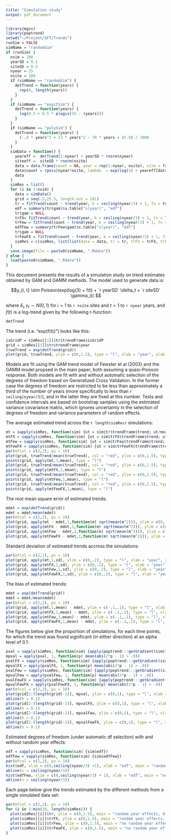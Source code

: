```yaml
---
title: "Simulation study"
output: pdf_document
---
```



```r
library(mgcv)
library(poptrend)
setwd("~/Projekt/SFT/Trends")
runSim = FALSE
simName = "randomSim"
if (runSim) {
  nsim = 100
  yearSD = 0.1
  siteSD = 0.3
  nyear = 25
  nsite = 100
  if (simName == "randomSim") {
    detTrend = function(years) {
      rep(0, length(years))
    }
  }
  if (simName == "expitSim") {
    detTrend = function(years) {
      log(0.5 + 0.5 * plogis(15 - (years)))
    }
  }
  if (simName == "polySim") {
    detTrend = function(years) {
      (-.9 * years^3 + 23 * years^2 - 70 * years + 47.9) / 3000
    }
  }
  simData = function() {
    yeareff =  detTrend(1:nyear) + yearSD * rnorm(nyear)
    siteeff =  siteSD * rnorm(nsite)
    data = data.frame(count = NA, year = rep(1:nyear, nsite), site = factor(rep(paste0("site", 1:nsite), each = nyear)))
    data$count = rpois(nyear*nsite, lambda  = exp(log(3) + yeareff[data$year] + siteeff[rep( 1:nsite, each = nyear)]))
    data
  }
  simRes = list()
  for (i in 1:nsim) {
    data = simData()
    grid = seq(.5,25.5, length.out = 101)
    tr = fitTrend(count ~ trend(year, k = ceiling(nyear/3) + 1, fx = FALSE, tempRE = TRUE) + site, data = data, nGrid = c(101,.5,25.5), gamModel = TRUE)
    edf = summary(tr$gam)$s.table["s(year)", "edf"]
    tr$gam = NULL
    trFX= fitTrend(count ~ trend(year, k = ceiling(nyear/3) + 1, fx = TRUE, tempRE = TRUE) + site, data = data, nGrid = c(101,.5,25.5), gamModel = FALSE)
    trFew = fitTrend(count ~ trend(year, k = ceiling(nyear/3) + 1, fx = FALSE, tempRE = FALSE) + site, data = data, nGrid = c(101,.5,25.5), gamModel = TRUE)
    edfFew = summary(trFew$gam)$s.table["s(year)", "edf"]
    tr$gam = NULL
    trFewFX = fitTrend(count ~ trend(year, k = ceiling(nyear/3) + 1, fx = TRUE, tempRE = FALSE) + site, data = data, nGrid = c(101,.5,25.5),gamModel = FALSE)
    simRes = c(simRes, list(list(data = data, tr = tr, trFX = trFX, trFew = trFew, trFewFX = trFewFX, edf = edf, edfFew = edfFew)))
  }
  save.image(file = paste0(simName, ".Rdata"))
} else {
  load(paste0(simName, ".Rdata"))
}
```



This document presents the results of a simulation study on trend estimates obtained by GAM and GAMM methods. 
The model used to generate data is:

$$y_{i, t} \sim Poisson(exp(log(3) + f(t) + `r yearSD` \delta_t + `r siteSD` \gamma_i)) $$

where $\delta_i, \gamma_t \sim N(0, 1)$ for $i = 1$ to `r nsite` sites and $t = 1$ to `r nyear` years, and $f(t)$ is a log-trend given by the following r-function:
```r
detTrend
```

The trend (i.e. "exp(f(t))") looks like this:

```r
isGridP = simRes[[1]]$tr$trendFrame$isGridP
grid = simRes[[1]]$tr$trendFrame$year
trueTrend = exp(detTrend(grid))
plot(grid, trueTrend, ylim = c(0,1.5), type = "l", xlab = "year", ylab = "trend",lwd = 2)
```

Models are fit using the GAM trend model of Fewster et al (2003) and the GAMM model propsed in the main paper, both assuming a quasi-Poisson response. Both models are fit with and without automatic selection of the degrees of freedom based on Generalized Cross Validation. 
In the former case the degrees of freedom are restricted to be less than approximately a third of the number of years (more specifically to less than `r ceiling(nyear/3)`), and in the latter they are fixed at this number. 
Tests and confidence intervals are based on bootstrap samples using the estimated variance covariance matrix, which ignores uncertainty in the selection of degrees of freedom and variance parameters of random effects.

The average estimated trend across the `r length(simRes)` simulations:

```r
mt = sapply(simRes, function(sim) {ut = sim$tr$trendFrame$trend; ut/mean(ut)})
mtFX = sapply(simRes, function(sim) {ut = sim$trFX$trendFrame$trend; ut/mean(ut)})
mtFew = sapply(simRes, function(sim) {ut = sim$trFew$trendFrame$trend; ut/mean(ut)})
mtFewFX = sapply(simRes, function(sim) {ut = sim$trFewFX$trendFrame$trend; ut/mean(ut)})
par(mfcol = c(2,2), ps = 10)
plot(grid, trueTrend/mean(trueTrend), col = "red", ylim = c(0,1.5), type = "l", xlab = "year", ylab = "mean estimated trend", main = "random year effects, df-selection")
points(grid, apply(mt,1,mean), type = "l")
plot(grid, trueTrend/mean(trueTrend), col = "red", ylim = c(0,1.5), type = "l", xlab = "year", ylab = "mean estimated trend", main = "random year effects, no df-selection")
points(grid, apply(mtFX,1,mean), type = "l")
plot(grid, trueTrend/mean(trueTrend), col = "red", ylim = c(0,1.5), type = "l", xlab = "year", ylab = "mean estimated trend", main = "no random year effects, df-selection")
points(grid, apply(mtFew,1,mean), type = "l")
plot(grid, trueTrend/mean(trueTrend), col = "red", ylim = c(0,1.5), type = "l", xlab = "year", ylab = "mean estimated trend", main = "no random year effects, no df-selection")
points(grid, apply(mtFewFX,1,mean), type = "l")
```

The root mean square error of estimated trends:

```r
mdet = exp(detTrend(grid))
mdet = mdet/mean(mdet)
par(mfcol = c(2,2), ps = 10)
plot(grid, apply(mt - mdet,1,function(m) sqrt(mean(m^2))), ylim = c(0,.2), type = "l", xlab = "year", ylab = "rmse", main = "random year effects, df-selection")
plot(grid, apply(mtFX - mdet,1,function(m) sqrt(mean(m^2))), ylim = c(0,.2), type = "l", xlab = "year", ylab = "rmse", main = "random year effects, no df-selection")
plot(grid, apply(mtFew - mdet,1,function(m) sqrt(mean(m^2))), ylim = c(0,.2), type = "l", xlab = "year", ylab = "rmse", main = "no random year effects, df-selection")
plot(grid, apply(mtFewFX - mdet,1,function(m) sqrt(mean(m^2))), ylim = c(0,.2), type = "l", xlab = "year", ylab = "rmse", main = "no random year effects, no df-selection")
```

Standard deviation of estimated trends accross the simulations:

```r
par(mfcol = c(2,2), ps = 10)
plot(grid, apply(mt,1,sd), ylim = c(0,.2), type = "l", xlab = "year", ylab = "sd estimated trend", main = "random year effects, df-selection")
plot(grid, apply(mtFX,1,sd), ylim = c(0,.2), type = "l", xlab = "year", ylab = "sd estimated trend", main = "random year effects, no df-selection")
plot(grid, apply(mtFew,1,sd), ylim = c(0,.2), type = "l", xlab = "year", ylab = "sd estimated trend", main = "no random year effects, df-selection")
plot(grid, apply(mtFewFX,1,sd), ylim = c(0,.2), type = "l", xlab = "year", ylab = "sd estimated trend", main = "no random year effects, no df-selection")
```


The bias of estimated trends:

```r
mdet = exp(detTrend(grid))
mdet = mdet/mean(mdet)
par(mfcol = c(2,2), ps = 10)
plot(grid, apply(mt,1,mean) - mdet, ylim = c(-.1,.1), type = "l", xlab = "year", ylab = "bias", main = "random year effects, df-selection")
plot(grid, apply(mtFX,1,mean) - mdet, ylim = c(-.1,.1), type = "l", xlab = "year", ylab = "bias", main = "random year effects, no df-selection")
plot(grid, apply(mtFew,1,mean) - mdet, ylim = c(-.1,.1), type = "l", xlab = "year", ylab = "bias", main = "no random year effects, df-selection")
plot(grid, apply(mtFewFX,1,mean) - mdet, ylim = c(-.1,.1), type = "l", xlab = "year", ylab = "bias", main = "no random year effects, no df-selection")
```

The figures below give the proportion of simulations, for each time points, for which the trend was found significant (in either direction) at an alpha level of 0.1:

```r
pval = sapply(simRes, function(sim) {apply(poptrend:::getGradient(sim$tr$bootTrend), 1 , function(x) {mean(x > 0)})})
mpval = apply(pval, 1, function(p) mean(abs(2*p - 1) > .9))
pvalFX = sapply(simRes, function(sim) {apply(poptrend:::getGradient(sim$trFX$bootTrend), 1 , function(x) {mean(x > 0)})})
mpvalFX = apply(pvalFX, 1, function(p) mean(abs(2*p - 1) > .9))
pvalFew = sapply(simRes, function(sim) {apply(poptrend:::getGradient(sim$trFew$bootTrend), 1 , function(x) {mean(x > 0)})})
mpvalFew = apply(pvalFew, 1, function(p) mean(abs(2*p - 1) > .9))
pvalFewFX = sapply(simRes, function(sim) {apply(poptrend:::getGradient(sim$trFewFX$bootTrend), 1 , function(x) {mean(x > 0)})})
mpvalFewFX = apply(pvalFewFX, 1, function(p) mean(abs(2*p - 1) > .9))
par(mfcol = c(2,2), ps = 10)
plot(grid[2:(length(grid)-1)], mpval, ylim = c(0,1), type = "l", xlab = "year", ylab = "proportion significant at 0.1", main = "random year effects, df-selection")
abline(h = 0.1)
plot(grid[2:(length(grid)-1)], mpvalFX, ylim = c(0,1), type = "l", xlab = "year", ylab = "proportion significant at 0.1", main = "random year effects, no df-selection")
abline(h = 0.1)
plot(grid[2:(length(grid)-1)], mpvalFew, ylim = c(0,1), type = "l", xlab = "year", ylab = "proportion significant at 0.1", main = "no random year effects, df-selection")
abline(h = 0.1)
plot(grid[2:(length(grid)-1)], mpvalFewFX, ylim = c(0,1), type = "l", xlab = "year", ylab = "proportion significant at 0.1", main = "no random year effects, no df-selection")
abline(h = 0.1)
```

Estimated degrees of freedom (under automatic df selection) with and without random year effects:

```r
edf = sapply(simRes, function(sim) {sim$edf})
edfFew = sapply(simRes, function(sim) {sim$edfFew})
par(mfcol = c(1,2), ps = 10)
hist(edf, xlim = c(0,ceiling(nyear/3) +1), xlab = "edf", main = "random year effects")
abline(v = ceiling(nyear/3))
hist(edfFew, xlim = c(0,ceiling(nyear/3) + 1), xlab = "edf", main = "no random year effects")
abline(v = ceiling(nyear/3))
```

Each page below give the trends estimated by the different methods from a single simulated data set:

```r
par(mfcol = c(2,2), ps = 10)
for (i in 1:min(10, length(simRes))) {
  plot(simRes[[i]]$tr, ylim = c(0,1.5), main = "random year effects, df-selection")
  plot(simRes[[i]]$trFX, ylim = c(0,1.5), main = "random year effects, no df-selection")
  plot(simRes[[i]]$trFew, ylim = c(0,1.5), main = "no random year effects, df-selection")
  plot(simRes[[i]]$trFewFX, ylim = c(0,1.5), main = "no random year effects, no df-selection")
}
```
